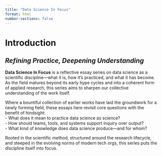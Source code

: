 ```yaml
---
title: "Data Science In Focus"
format: html
number-sections: false
---
```


# Introduction {.unnumbered}

## *Refining Practice, Deepening Understanding* 

**Data Science In Focus** is a reflective essay series on data science as a scientific discipline—what it is, how it’s practiced, and what it has become. As the field matures beyond its early hype cycles and into a coherent form of applied research, this series aims to sharpen our collective understanding of the work itself.

Where a bountiful collection of earlier works have laid the groundwork for a newly forming field, these essays here revisit core questions with the benefit of hindsight:  
- What does it mean to practice data science as science?  
- How should teams, tools, and systems support inquiry over output?  
- What kind of knowledge does data science produce—and for whom?

Rooted in the scientific method, structured around the research lifecycle, and steeped in the evolving norms of modern tech orgs, this series puts the discipline itself into focus.
